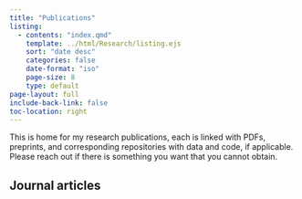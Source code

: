 ```yaml
---
title: "Publications"
listing:
  - contents: "index.qmd"
    template: ../html/Research/listing.ejs
    sort: "date desc"
    categories: false
    date-format: "iso"
    page-size: 8
    type: default
page-layout: full
include-back-link: false
toc-location: right
---
```


This is home for my research publications, each is linked with PDFs, preprints, and corresponding repositories with data and code, if applicable. Please reach out if there is something you want that you cannot obtain.

## Journal articles

::: {#articles}
:::

## 
